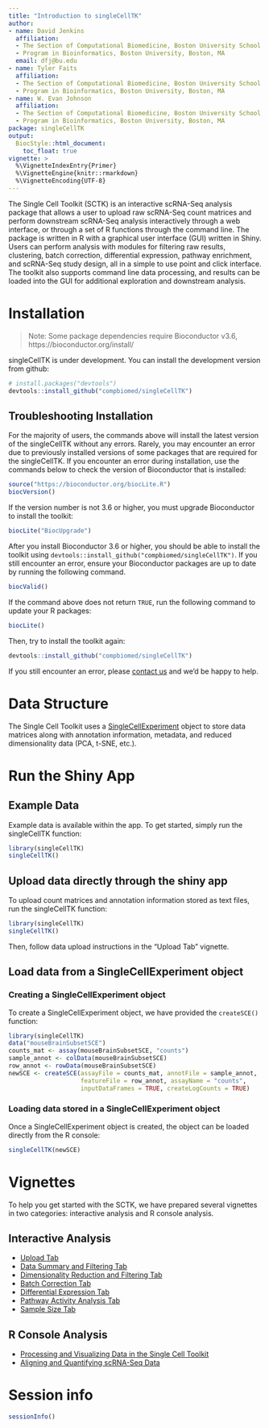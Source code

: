 ```yaml
---
title: "Introduction to singleCellTK"
author:
- name: David Jenkins
  affiliation: 
  - The Section of Computational Biomedicine, Boston University School of Medicine, Boston, MA
  - Program in Bioinformatics, Boston University, Boston, MA
  email: dfj@bu.edu
- name: Tyler Faits
  affiliation: 
  - The Section of Computational Biomedicine, Boston University School of Medicine, Boston, MA
  - Program in Bioinformatics, Boston University, Boston, MA
- name: W. Evan Johnson
  affiliation: 
  - The Section of Computational Biomedicine, Boston University School of Medicine, Boston, MA
  - Program in Bioinformatics, Boston University, Boston, MA
package: singleCellTK
output: 
  BiocStyle::html_document:
    toc_float: true
vignette: >
  %\VignetteIndexEntry{Primer}
  %\VignetteEngine{knitr::rmarkdown}
  %\VignetteEncoding{UTF-8}
---
```


The Single Cell Toolkit (SCTK) is an interactive scRNA-Seq analysis package that
allows a user to upload raw scRNA-Seq count matrices and perform downstream
scRNA-Seq analysis interactively through a web interface, or through a set of
R functions through the command line. The package is written in R with a
graphical user interface (GUI) written in Shiny. Users can perform analysis with
modules for filtering raw results, clustering, batch correction, differential
expression, pathway enrichment, and scRNA-Seq study design, all in a simple to
use point and click interface. The toolkit also supports command line data
processing, and results can be loaded into the GUI for additional exploration
and downstream analysis.

# Installation

> Note: Some package dependencies require Bioconductor v3.6,
> https://bioconductor.org/install/

singleCellTK is under development. You can install the development version from
github:

```r
# install.packages("devtools")
devtools::install_github("compbiomed/singleCellTK")
```

## Troubleshooting Installation

For the majority of users, the commands above will install the latest version of
the singleCellTK without any errors. Rarely, you may encounter an error due to
previously installed versions of some packages that are required for the
singleCellTK. If you encounter an error during installation, use the commands
below to check the version of Bioconductor that is installed:

```r
source("https://bioconductor.org/biocLite.R")
biocVersion()
```

If the version number is not 3.6 or higher, you must upgrade Bioconductor to
install the toolkit:

```r
biocLite("BiocUpgrade")
```

After you install Bioconductor 3.6 or higher, you should be able to install the
toolkit using ```devtools::install_github("compbiomed/singleCellTK")```. If you
still encounter an error, ensure your Bioconductor packages are up to date by
running the following command.

```r
biocValid()
```

If the command above does not return ```TRUE```, run the following command to
update your R packages:

```r
biocLite()
```

Then, try to install the toolkit again:

```r
devtools::install_github("compbiomed/singleCellTK")
```

If you still encounter an error, please [contact us](mailto:dfj@bu.edu) and we'd be happy to help.

# Data Structure

The Single Cell Toolkit uses a [SingleCellExperiment](https://www.bioconductor.org/packages/release/bioc/html/SingleCellExperiment.html)
object to store data matrices along with annotation information, metadata, and
reduced dimensionality data
(PCA, t-SNE, etc.).

# Run the Shiny App

## Example Data

Example data is available within the app. To get started, simply run the
singleCellTK function:

```r
library(singleCellTK)
singleCellTK()
```

## Upload data directly through the shiny app

To upload count matrices and annotation information stored as text files, run
the singleCellTK function:

```r
library(singleCellTK)
singleCellTK()
```

Then, follow data upload instructions in the "Upload Tab" vignette.

## Load data from a SingleCellExperiment object

### Creating a SingleCellExperiment object

To create a SingleCellExperiment object, we have provided the ```createSCE()```
function:

```r
library(singleCellTK)
data("mouseBrainSubsetSCE")
counts_mat <- assay(mouseBrainSubsetSCE, "counts")
sample_annot <- colData(mouseBrainSubsetSCE)
row_annot <- rowData(mouseBrainSubsetSCE)
newSCE <- createSCE(assayFile = counts_mat, annotFile = sample_annot, 
                    featureFile = row_annot, assayName = "counts",
                    inputDataFrames = TRUE, createLogCounts = TRUE)
```

### Loading data stored in a SingleCellExperiment object

Once a SingleCellExperiment object is created, the object can be loaded directly
from the R console:

```r
singleCellTK(newSCE)
```

# Vignettes

To help you get started with the SCTK, we have prepared several vignettes in two
categories: interactive analysis and R console analysis.

## Interactive Analysis

* [Upload Tab](v03-tab01_Upload.html)
* [Data Summary and Filtering Tab](v04-tab02_Data-Summary-and-Filtering.html)
* [Dimensionality Reduction and Filtering Tab](v05-tab03_Dimensionality-Reduction-and-Clustering.html)
* [Batch Correction Tab](v06-tab04_Batch-Correction.html)
* [Differential Expression Tab](v07-tab05_Differential-Expression.html)
* [Pathway Activity Analysis Tab](v08-tab06_Pathway-Activity-Analysis.html)
* [Sample Size Tab](v09-tab07_Sample-Size.html)

## R Console Analysis

* [Processing and Visualizing Data in the Single Cell Toolkit](v02-Processing_and_Visualizing_Data_in_the_SingleCellTK.html)
* [Aligning and Quantifying scRNA-Seq Data](v10-Aligning_and_Quantifying_scRNA-Seq_Data.html)

# Session info {.unnumbered}

```r
sessionInfo()
```
